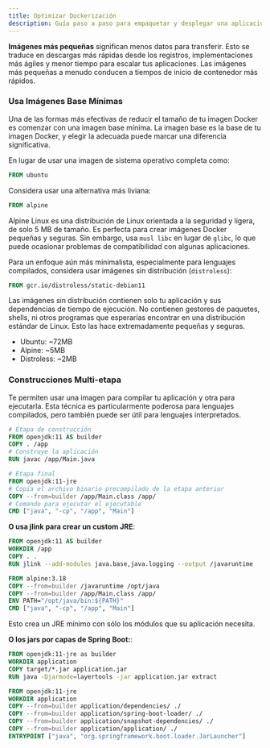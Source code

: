 ```yaml
---
title: Optimizar Dockerización
description: Guía paso a paso para empaquetar y desplegar una aplicación Spring Boot en Docker.
---
```


**Imágenes más pequeñas** significan menos datos para transferir. Esto se traduce en descargas más rápidas desde los registros, implementaciones más ágiles y menor tiempo para escalar tus aplicaciones. Las imágenes más pequeñas a menudo conducen a tiempos de inicio de contenedor más rápidos.

### Usa Imágenes Base Mínimas

Una de las formas más efectivas de reducir el tamaño de tu imagen Docker es comenzar con una imagen base mínima. La imagen base es la base de tu imagen Docker, y elegir la adecuada puede marcar una diferencia significativa.

En lugar de usar una imagen de sistema operativo completa como:

```dockerfile
FROM ubuntu
```

Considera usar una alternativa más liviana:

```dockerfile
FROM alpine
```

Alpine Linux es una distribución de Linux orientada a la seguridad y ligera, de solo 5 MB de tamaño. Es perfecta para crear imágenes Docker pequeñas y seguras. Sin embargo, usa `musl libc` en lugar de `glibc`, lo que puede ocasionar problemas de compatibilidad con algunas aplicaciones.

Para un enfoque aún más minimalista, especialmente para lenguajes compilados, considera usar imágenes sin distribución (`distroless`):

```dockerfile
FROM gcr.io/distroless/static-debian11
```

Las imágenes sin distribución contienen solo tu aplicación y sus dependencias de tiempo de ejecución. No contienen gestores de paquetes, shells, ni otros programas que esperarías encontrar en una distribución estándar de Linux. Esto las hace extremadamente pequeñas y seguras.

- Ubuntu: ~72MB
- Alpine: ~5MB
- Distroless: ~2MB

### Construcciones Multi-etapa

Te permiten usar una imagen para compilar tu aplicación y otra para ejecutarla. Esta técnica es particularmente poderosa para lenguajes compilados, pero también puede ser útil para lenguajes interpretados.

```dockerfile
# Etapa de construcción
FROM openjdk:11 AS builder
COPY . /app
# Construye la aplicación
RUN javac /app/Main.java

# Etapa final
FROM openjdk:11-jre
# Copia el archivo binario precompilado de la etapa anterior
COPY --from=builder /app/Main.class /app/
# Comando para ejecutar el ejecutable
CMD ["java", "-cp", "/app", "Main"]
```

**O usa  jlink para crear un custom JRE**:

```dockerfile
FROM openjdk:11 AS builder
WORKDIR /app
COPY . .
RUN jlink --add-modules java.base,java.logging --output /javaruntime

FROM alpine:3.18
COPY --from=builder /javaruntime /opt/java
COPY --from=builder /app/Main.class /app/
ENV PATH="/opt/java/bin:${PATH}"
CMD ["java", "-cp", "/app", "Main"]
```

Esto crea un JRE mínimo con sólo los módulos que su aplicación necesita.

**O los jars por capas de Spring Boot:**:

```dockerfile
FROM openjdk:11-jre as builder
WORKDIR application
COPY target/*.jar application.jar
RUN java -Djarmode=layertools -jar application.jar extract

FROM openjdk:11-jre
WORKDIR application
COPY --from=builder application/dependencies/ ./
COPY --from=builder application/spring-boot-loader/ ./
COPY --from=builder application/snapshot-dependencies/ ./
COPY --from=builder application/application/ ./
ENTRYPOINT ["java", "org.springframework.boot.loader.JarLauncher"]
```
